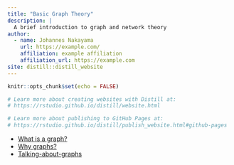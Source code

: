 ```yaml
---
title: "Basic Graph Theory"
description: |
  A brief introduction to graph and network theory
author:
  - name: Johannes Nakayama
    url: https://example.com/
    affiliation: example affiliation
    affiliation_url: https://example.com
site: distill::distill_website
---
```


```r
knitr::opts_chunk$set(echo = FALSE)

# Learn more about creating websites with Distill at:
# https://rstudio.github.io/distill/website.html

# Learn more about publishing to GitHub Pages at:
# https://rstudio.github.io/distill/publish_website.html#github-pages

```



* [What is a graph?](./what-is-a-graph.html)
* [Why graphs?](./why-graphs.html)
* [Talking-about-graphs](./talking-about-graphs.html)
